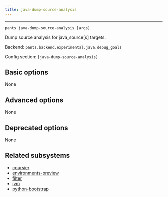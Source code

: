 ```yaml
---
title: java-dump-source-analysis
---
```



---

```
pants java-dump-source-analysis [args]
```

Dump source analysis for java_source[s] targets.

Backend: <span className="color--primary">`pants.backend.experimental.java.debug_goals`</span>

Config section: <span className="color--primary">`[java-dump-source-analysis]`</span>

<span className={styles.options}>

## Basic options

None

## Advanced options

None

## Deprecated options

None

## Related subsystems

- [coursier](../subsystems/coursier.mdx)
- [environments-preview](../subsystems/environments-preview.mdx)
- [filter](../subsystems/filter.mdx)
- [jvm](../subsystems/jvm.mdx)
- [python-bootstrap](../subsystems/python-bootstrap.mdx)

</span>
